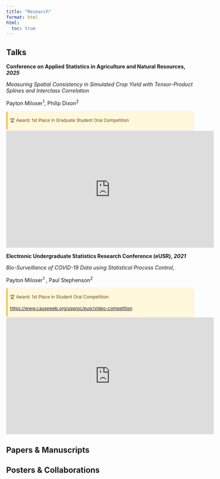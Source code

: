 ```yaml
---
title: "Research"
format: html
html:
  toc: true
---
```


## Talks

**Conference on Applied Statistics in Agriculture and Natural Resources, *2025***

*Measuring Spatial Consistency in Simulated Crop Yield with Tensor-Product Splines and Interclass Correlation*

Payton Miloser$^{1}$, Philip Dixon^2^

::: award-callout
🏆 </strong>Award:</strong> 1st Place in Graduate Student Oral Competition
:::

<iframe width="560" height="315" src="https://www.youtube.com/embed/HGPGxJ42V7c?si=iujp6-OZuhepKOpY" title="YouTube video player" frameborder="0" allow="accelerometer; autoplay; clipboard-write; encrypted-media; gyroscope; picture-in-picture; web-share" referrerpolicy="strict-origin-when-cross-origin" allowfullscreen>

</iframe>

```{=html}
<style>
.award-callout {
  background-color: #fff8dc;       /* Light warm background */
  border-left: 4px solid #f4c542; /* Bold colored bar on the left */
  padding: 0.25em 0.5em;
  margin: 0.2em 0;
  font-weight: 400;
  font-size: 0.85em;
  color: #6b4a00;
  border-radius: 4px;
  max-width: 500px;
  box-shadow: 1px 1px 5px rgba(0,0,0,0.1);
}
</style>
```

**Electronic Undergraduate Statistics Research Conference (eUSR), *2021***

*Bio-Surveillance of COVID-19 Data using Statistical Process Control,*

Payton Miloser^1^ , Paul Stephenson^2^

::: award-callout
🏆 </strong>Award:</strong> 1st Place in Student Oral Competition

<https://www.causeweb.org/usproc/eusr/video-competition>
:::

<iframe width="560" height="315" src="https://www.youtube.com/embed/-Dsp_Hd9rhI?si=YrvVCduqB3hAXxaC" title="YouTube video player" frameborder="0" allow="accelerometer; autoplay; clipboard-write; encrypted-media; gyroscope; picture-in-picture; web-share" referrerpolicy="strict-origin-when-cross-origin" allowfullscreen>

</iframe>

## Papers & Manuscripts

## Posters & Collaborations

## 

